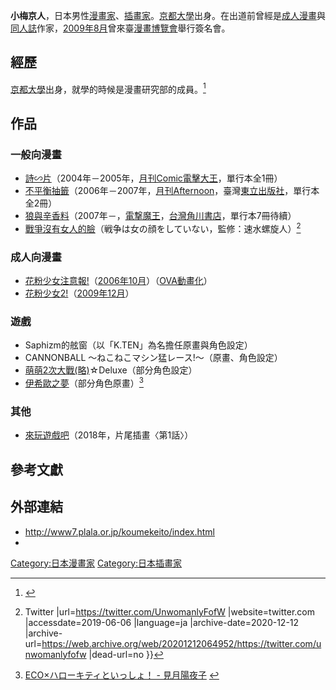 {{japanese|japanese=小梅 けいと|kana=こうめ けいと|romaji=Koume Keito}}
'''小梅京人'''{{bd}}，日本男性[[漫畫家|漫畫家]]、[[插畫家|插畫家]]。[[京都大學|京都大學]]出身。在出道前曾經是[[成人漫畫|成人漫畫]]與[[同人誌|同人誌]]作家，[[2009年8月|2009年8月]]曾來臺[[漫畫博覽會|漫畫博覽會]]舉行簽名會。

== 經歷 ==
[[京都大學|京都大學]]出身，就學的時候是漫畫研究部的成員。<ref>{{Cite web |url=http://kyoto-u-mk.hp.infoseek.co.jp/link.html |title=京大漫研・リンク集 |access-date=2010-07-24 |archive-url=https://web.archive.org/web/20090225234425/http://kyoto-u-mk.hp.infoseek.co.jp/link.html |archive-date=2009-02-25 |dead-url=yes }}</ref>

== 作品 ==
=== 一般向漫畫 ===
* [[詩∽片|詩∽片]]（2004年－2005年，[[月刊Comic電擊大王|月刊Comic電擊大王]]，單行本全1冊）
* [[不平衡抽籤|不平衡抽籤]]（2006年－2007年，[[月刊Afternoon|月刊Afternoon]]，臺灣[[東立出版社|東立出版社]]，單行本全2冊）
* [[狼與辛香料|狼與辛香料]]（2007年－，[[電撃魔王|電撃魔王]]，[[台灣角川書店|台灣角川書店]]，單行本7冊待續）
* [[戰爭沒有女人的臉|戰爭沒有女人的臉]]（戦争は女の顔をしていない，監修：速水螺旋人）<ref>{{cite web |title=『戦争は女の顔をしていない』コミック版公式 (@UnwomanlyFofW) {{!}} Twitter |url=https://twitter.com/UnwomanlyFofW |website=twitter.com |accessdate=2019-06-06 |language=ja |archive-date=2020-12-12 |archive-url=https://web.archive.org/web/20201212064952/https://twitter.com/unwomanlyfofw |dead-url=no }}</ref>

=== 成人向漫畫 ===
* [[花粉少女注意報!|花粉少女注意報!]]（[[2006年10月|2006年10月]]）（[[OVA|OVA]][[動畫|動畫化]]）
* [[花粉少女2!|花粉少女2!]]（[[2009年12月|2009年12月]]）

=== 遊戲 ===
*Saphizm的舷窗（以「K.TEN」為名擔任原畫與角色設定）
*CANNONBALL 〜ねこねこマシン猛レース!〜（原畫、角色設定）
*[[萌萌2次大戰(略)|萌萌2次大戰(略)]]☆Deluxe（部分角色設定）
*[[伊希歐之夢|伊希歐之夢]]（部分角色原畫）<ref>[http://econline.gungho.jp/mailmagazine/vol34/ ECO×ハローキティといっしょ！ - 見月陽夜子] {{webarchive|url=https://web.archive.org/web/20160205123658/http://econline.gungho.jp/mailmagazine/vol34/ |date=2016-02-05 }}</ref>

=== 其他 ===
* [[來玩遊戲吧|來玩遊戲吧]]（2018年，片尾插畫〈第1話〉）

== 參考文獻 ==
{{Reflist}}

== 外部連結 ==
* http://www7.plala.or.jp/koumekeito/index.html {{Wayback|url=http://www7.plala.or.jp/koumekeito/index.html |date=20200218170937 }}{{ja}}
* {{Twitter|koumekeito|小梅けいと (koumekeito)}}{{ja}}

{{Authority control}}
{{DEFAULTSORT:Koume Keito}}
[[Category:日本漫畫家|Category:日本漫畫家]]
[[Category:日本插畫家|Category:日本插畫家]]